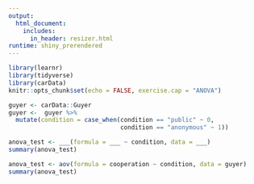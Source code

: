 ```yaml
---
output: 
  html_document:
    includes:
      in_header: resizer.html
runtime: shiny_prerendered
---
```



```r
library(learnr)
library(tidyverse)
library(carData)
knitr::opts_chunk$set(echo = FALSE, exercise.cap = "ANOVA")

guyer <- carData::Guyer
guyer <-  guyer %>% 
  mutate(condition = case_when(condition == "public" ~ 0,
                               condition == "anonymous" ~ 1))

```


```r
anova_test <- ___(formula = ___ ~ condition, data = ___)
summary(anova_test)
```


```r
anova_test <- aov(formula = cooperation ~ condition, data = guyer)
summary(anova_test)
```


<div data-iframe-height></div>
